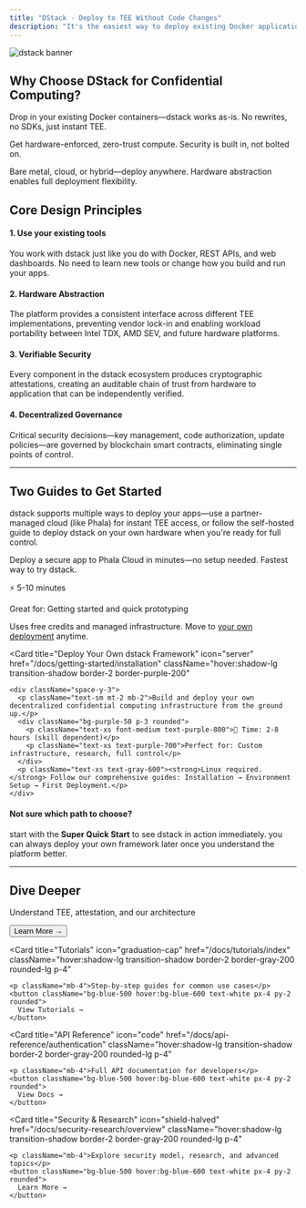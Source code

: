 ```yaml
---
title: "DStack - Deploy to TEE Without Code Changes"
description: "It's the easiest way to deploy existing Docker applications to Trusted Execution Environments with hardware-enforced security"
---
```


<img src="/docs/images/dstack_Banner_pro.png" alt="dstack banner" />


## Why Choose DStack for Confidential Computing?

<div className="grid grid-cols-1 md:grid-cols-3 gap-6 mt-8">
  <Card title="No Code Changes" icon="code" iconColor="#0069ED">
    <p className="text-sm mt-2">Drop in your existing Docker containers—dstack works as-is. No rewrites, no SDKs, just instant TEE.</p>
  </Card>
  <Card title="Best Security by Default" icon="shield-check" iconColor="#10B981">
    <p className="text-sm mt-2">Get hardware-enforced, zero-trust compute. Security is built in, not bolted on.</p>
  </Card>
  <Card title="No Vendor Lock-in" icon="unlock" iconColor="#F59E0B">
    <p className="text-sm mt-2">Bare metal, cloud, or hybrid—deploy anywhere. Hardware abstraction enables full deployment flexibility.</p>
  </Card>
</div>

## Core Design Principles

<div className="grid grid-cols-1 md:grid-cols-2 gap-6 my-6">
  <div className="bg-green-50 p-6 rounded-lg">
    <h4 className="font-semibold text-blue-900 mb-3">1. Use your existing tools</h4>
    <p className="text-sm">
      You work with dstack just like you do with Docker, REST APIs, and web dashboards. No need to learn new tools or change how you build and run your apps.
    </p>
  </div>
  <div className="bg-green-100 p-6 rounded-lg">
    <h4 className="font-semibold text-green-900 mb-3">2. Hardware Abstraction</h4>
    <p className="text-sm">
      The platform provides a consistent interface across different TEE implementations, preventing vendor lock-in and enabling workload portability between Intel TDX, AMD SEV, and future hardware platforms.
    </p>
  </div>
  <div className="bg-green-50/70 p-6 rounded-lg">
    <h4 className="font-semibold text-green-900 mb-3">3. Verifiable Security</h4>
    <p className="text-sm">
      Every component in the dstack ecosystem produces cryptographic attestations, creating an auditable chain of trust from hardware to application that can be independently verified.
    </p>
  </div>
  <div className="bg-green-50/90 p-6 rounded-lg">
    <h4 className="font-semibold text-green-900 mb-3">4. Decentralized Governance</h4>
    <p className="text-sm">
      Critical security decisions—key management, code authorization, update policies—are governed by blockchain smart contracts, eliminating single points of control.
    </p>
  </div>
</div>


---
## Two Guides to Get Started

dstack supports multiple ways to deploy your apps—use a partner-managed cloud (like Phala) for instant TEE access, or follow the self-hosted guide to deploy dstack on your own hardware when you're ready for full control.

<div className="grid grid-cols-1 md:grid-cols-2 gap-6 mt-8">
  <Card 
    title="Super Quick Start (Recommended)" 
    icon="rocket" 
    href="/docs/tutorials/super-quick-start"
    className="hover:shadow-lg transition-shadow border-2 border-green-200"
  >
    <div className="space-y-3">
      <p className="text-sm mt-2 mb-2">
        Deploy a secure app to Phala Cloud in minutes—no setup needed. Fastest way to try dstack.
      </p>
      <div className="bg-green-50 p-3 rounded">
        <p className="text-xs font-medium text-green-800">⚡ 5-10 minutes</p>
        <p className="text-xs text-green-700">
          Great for: Getting started and quick prototyping
        </p>
      </div>
      <p className="text-xs text-gray-600">
        Uses free credits and managed infrastructure. Move to <a href="/docs/getting-started/installation" className="underline">your own deployment</a> anytime.
      </p>
    </div>
  </Card>
  
  <Card 
    title="Deploy Your Own dstack Framework" 
    icon="server" 
    href="/docs/getting-started/installation"
    className="hover:shadow-lg transition-shadow border-2 border-purple-200"
  >
    <div className="space-y-3">
      <p className="text-sm mt-2 mb-2">Build and deploy your own decentralized confidential computing infrastructure from the ground up.</p>
      <div className="bg-purple-50 p-3 rounded">
        <p className="text-xs font-medium text-purple-800">🔧 Time: 2-8 hours (skill dependent)</p>
        <p className="text-xs text-purple-700">Perfect for: Custom infrastructure, research, full control</p>
      </div>
      <p className="text-xs text-gray-600"><strong>Linux required.</strong> Follow our comprehensive guides: Installation → Environment Setup → First Deployment.</p>
    </div>
  </Card>
</div>

<div className="mt-6 p-4 bg-gray-50 rounded-lg">
  <h4 className="font-medium text-gray-800 mb-2">Not sure which path to choose?</h4>
  <p className="text-sm text-gray-700">
    start with the <strong>Super Quick Start</strong> to see dstack in action immediately. you can always deploy your own framework later once you understand the platform better.
  </p>
</div>

---

## Dive Deeper

<div className="grid grid-cols-2 gap-4">
  <Card 
    title="Core Concepts" 
    icon="lightbulb" 
    href="/docs/concepts/overview"
    className="hover:shadow-lg transition-shadow border-2 border-gray-200 rounded-lg p-4"
  >
    <p className="mb-4">Understand TEE, attestation, and our architecture</p>
    <button className="bg-blue-500 hover:bg-blue-600 text-white px-4 py-2 rounded">
      Learn More →
    </button>
  </Card>
  
  <Card 
    title="Tutorials" 
    icon="graduation-cap" 
    href="/docs/tutorials/index"
    className="hover:shadow-lg transition-shadow border-2 border-gray-200 rounded-lg p-4"
  >
    <p className="mb-4">Step-by-step guides for common use cases</p>
    <button className="bg-blue-500 hover:bg-blue-600 text-white px-4 py-2 rounded">
      View Tutorials →
    </button>
  </Card>
  
  <Card 
    title="API Reference" 
    icon="code" 
    href="/docs/api-reference/authentication"
    className="hover:shadow-lg transition-shadow border-2 border-gray-200 rounded-lg p-4"
  >
    <p className="mb-4">Full API documentation for developers</p>
    <button className="bg-blue-500 hover:bg-blue-600 text-white px-4 py-2 rounded">
      View Docs →
    </button>
  </Card>
  
  <Card 
    title="Security & Research" 
    icon="shield-halved" 
    href="/docs/security-research/overview"
    className="hover:shadow-lg transition-shadow border-2 border-gray-200 rounded-lg p-4"
  >
    <p className="mb-4">Explore security model, research, and advanced topics</p>
    <button className="bg-blue-500 hover:bg-blue-600 text-white px-4 py-2 rounded">
      Learn More →
    </button>
  </Card>
</div>
